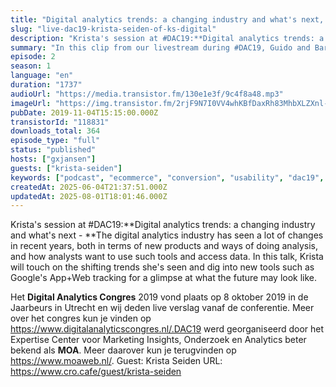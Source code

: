 ```yaml
---
title: "Digital analytics trends: a changing industry and what's next, with Krista Seiden"
slug: "live-dac19-krista-seiden-of-ks-digital"
description: "Krista's session at #DAC19:**Digital analytics trends: a changing industry and what's next - **The digital analytics industry has seen a lot of changes in recent years, both in terms of new products and ways of doing analysis, and how analysts want to use such tools and access data. In this talk, Krista will touch on the shifting trends she's seen and dig into new tools such as Google's App+Web tracking for a glimpse at what the future may look like.\n \nHet **Digital Analytics Congres** 2019 vond plaats op 8 oktober 2019 in de Jaarbeurs in Utrecht en wij deden live verslag vanaf de conferentie. Meer over het congres kun je vinden op https://www.digitalanalyticscongres.nl/.DAC19 werd georganiseerd door het Expertise Center voor Marketing Insights, Onderzoek en Analytics beter bekend als **MOA**. Meer daarover kun je terugvinden op https://www.moaweb.nl/. Guest: Krista Seiden URL: https://www.cro.cafe/guest/krista-seiden"
summary: "In this clip from our livestream during #DAC19, Guido and Bart speak with Krista Seiden from KS Digital."
episode: 2
season: 1
language: "en"
duration: "1737"
audioUrl: "https://media.transistor.fm/130e1e3f/9c4f8a48.mp3"
imageUrl: "https://img.transistor.fm/2rjF9N7I0VV4whKBfDaxRh83MhbXLZXnl-1BgEO6kY0/rs:fill:0:0:1/w:1400/h:1400/q:60/mb:500000/aHR0cHM6Ly9pbWct/dXBsb2FkLXByb2R1/Y3Rpb24udHJhbnNp/c3Rvci5mbS8yYmQ5/YzEzZGY1ZTk2YzI5/YzA2OGM5Mjk5ZTk4/MzNlZS5qcGVn.webp"
pubDate: 2019-11-04T15:15:00.000Z
transistorId: "118831"
downloads_total: 364
episode_type: "full"
status: "published"
hosts: ["gxjansen"]
guests: ["krista-seiden"]
keywords: ["podcast", "ecommerce", "conversion", "usability", "dac19", "moa", "livestream"]
createdAt: 2025-06-04T21:37:51.000Z
updatedAt: 2025-08-01T18:01:46.000Z
---
```


Krista's session at #DAC19:**Digital analytics trends: a changing industry and what's next - **The digital analytics industry has seen a lot of changes in recent years, both in terms of new products and ways of doing analysis, and how analysts want to use such tools and access data. In this talk, Krista will touch on the shifting trends she's seen and dig into new tools such as Google's App+Web tracking for a glimpse at what the future may look like.
 
Het **Digital Analytics Congres** 2019 vond plaats op 8 oktober 2019 in de Jaarbeurs in Utrecht en wij deden live verslag vanaf de conferentie. Meer over het congres kun je vinden op https://www.digitalanalyticscongres.nl/.DAC19 werd georganiseerd door het Expertise Center voor Marketing Insights, Onderzoek en Analytics beter bekend als **MOA**. Meer daarover kun je terugvinden op https://www.moaweb.nl/. Guest: Krista Seiden URL: https://www.cro.cafe/guest/krista-seiden
